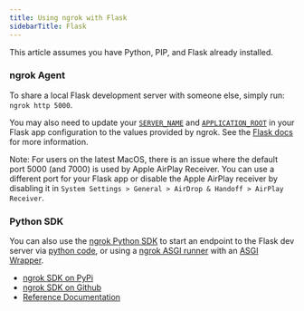 ```yaml
---
title: Using ngrok with Flask
sidebarTitle: Flask
---
```


<Tip>
This article assumes you have Python, PIP, and Flask already installed.
</Tip>

### ngrok Agent

To share a local Flask development server with someone else, simply run: `ngrok http 5000`.

You may also need to update your [`SERVER_NAME`](https://flask.palletsprojects.com/en/3.0.x/config/#SERVER_NAME) and [`APPLICATION_ROOT`](https://flask.palletsprojects.com/en/3.0.x/config/#APPLICATION_ROOT) in your Flask app configuration to the values provided by ngrok. See the [Flask docs](https://flask.palletsprojects.com/en/3.0.x/config/#builtin-configuration-values) for more information.

Note: For users on the latest MacOS, there is an issue where the default port 5000 (and 7000) is used by Apple AirPlay Receiver. You can use a different port for your Flask app or disable the Apple AirPlay receiver by disabling it in `System Settings > General > AirDrop & Handoff > AirPlay Receiver`.

### Python SDK

You can also use the [ngrok Python SDK](https://github.com/ngrok/ngrok-python) to start an endpoint to the Flask dev server via [python code](https://github.com/ngrok/ngrok-python#frameworks), or using a [ngrok ASGI runner](https://github.com/ngrok/ngrok-python#asgi-runner---tunnels-to-uvicorn-gunicorn-django-and-more-with-no-code) with an [ASGI Wrapper](https://flask.palletsprojects.com/en/2.3.x/deploying/asgi/).

- [ngrok SDK on PyPi](https://pypi.org/project/ngrok/)
- [ngrok SDK on Github](https://github.com/ngrok/ngrok-python)
- [Reference Documentation](https://ngrok.github.io/ngrok-python/)
